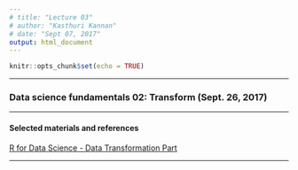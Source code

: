 ```yaml
---
# title: "Lecture 03"
# author: "Kasthuri Kannan"
# date: "Sept 07, 2017"
output: html_document
---
```


```r
knitr::opts_chunk$set(echo = TRUE)
```

---

### Data science fundamentals 02: Transform  (Sept. 26, 2017)

---



#### Selected materials and references

[R for Data Science - Data Transformation Part](https://cran.r-project.org/doc/manuals/R-intro.pdf)

---